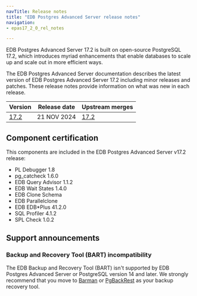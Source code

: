 ```yaml
---
navTitle: Release notes
title: "EDB Postgres Advanced Server release notes"
navigation:
- epas17_2_0_rel_notes

---
```


EDB Postgres Advanced Server 17.2 is built on open-source PostgreSQL 17.2, which introduces myriad enhancements that enable databases to scale up and scale out in more efficient ways. 

The EDB Postgres Advanced Server documentation describes the latest version of EDB Postgres Advanced Server 17.2 including minor releases and patches. These release notes provide information on what was new in each release. 

| Version                        | Release date | Upstream merges                                                                                                  |
|--------------------------------|--------------|------------------------------------------------------------------------------------------------------------------|
| [17.2](epas17_2_0_rel_notes)   | 21 NOV 2024  | [17.2](https://www.postgresql.org/docs/17/release-17-2.html)                                                     |

## Component certification

This components are included in the EDB Postgres Advanced Server v17.2 release:

-   PL Debugger 1.8
-   pg_catcheck 1.6.0
-   EDB Query Advisor 1.1.2
-   EDB Wait States 1.4.0
-   EDB Clone Schema
-   EDB Parallelclone
-   EDB EDB*Plus 41.2.0
-   SQL Profiler 4.1.2
-   SPL Check 1.0.2

## Support announcements

### Backup and Recovery Tool (BART) incompatibility

The EDB Backup and Recovery Tool (BART) isn't supported by EDB Postgres Advanced Server or PostgreSQL version 14 and later. We strongly recommend that you move to [Barman](/supported-open-source/barman/) or [PgBackRest](/supported-open-source/pgbackrest/) as your backup recovery tool. 